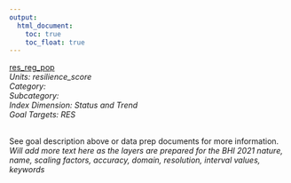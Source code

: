 ```yaml
---
output:
  html_document:
    toc: true
    toc_float: true
---
```


[res_reg_pop](https://github.com/OHI-Baltic/bhi-prep/blob/master/layers/res_reg_pop_bhi2015.csv)\
*Units: resilience_score*\
*Category:*\
*Subcategory:*\
*Index Dimension: Status and Trend*\
*Goal Targets: RES*\
<br>

See goal description above or data prep documents for more information.\
*Will add more text here as the layers are prepared for the BHI 2021*
*nature, name, scaling factors, accuracy, domain, resolution, interval values, keywords*



<br>


